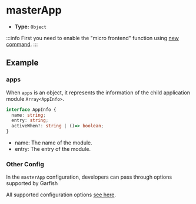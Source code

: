 # masterApp

- **Type:** `Object`

:::info
First you need to enable the "micro frontend" function using [new command](/apis/app/commands#modern-new).
:::

## Example


<EnableMicroFrontend />
<MasterManifestAppConfig />

### apps

When `apps` is an object, it represents the information of the child application module `Array<AppInfo>`.

```ts
interface AppInfo {
  name: string;
  entry: string;
  activeWhen?: string | ()=> boolean;
}
```

- name: The name of the module.
- entry: The entry of the module.

### Other Config

In the `masterApp` configuration, developers can pass through options supported by Garfish

All supported configuration options [see here](https://www.garfishjs.org/api/run.html).
